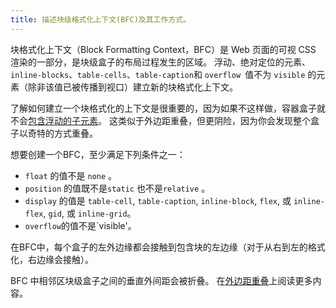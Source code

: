 ```yaml
---
title: 描述块级格式化上下文(BFC)及其工作方式。
---
```


块格式化上下文（Block Formatting Context，BFC）是 Web 页面的可视 CSS 渲染的一部分，是块级盒子的布局过程发生的区域。 浮动、绝对定位的元素、`inline-blocks`、`table-cells`、`table-caption`和 `overflow `值不为 `visible` 的元素（除非该值已被传播到视口）建立新的块格式化上下文。

了解如何建立一个块格式化的上下文是很重要的，因为如果不这样做，容器盒子就不会[包含浮动的子元素](https://developer.mozilla.org/en-US/docs/Web/Guide/CSS/Block_formatting_context#Make_float_content_and_alongside_content_the_same_height)。 这类似于外边距重叠，但更阴险，因为你会发现整个盒子以奇特的方式重叠。

想要创建一个BFC，至少满足下列条件之一：

-   `float` 的值不是 `none` 。
-   `position` 的值既不是`static` 也不是`relative` 。
-   `display` 的值是 `table-cell`, `table-caption`, `inline-block`, `flex`, 或 `inline-flex`, `gid`, 或 `inline-grid`。
-   `overflow`的值不是\`visible'。

在BFC中，每个盒子的左外边缘都会接触到包含块的左边缘（对于从右到左的格式化，右边缘会接触）。

BFC 中相邻区块级盒子之间的垂直外间距会被折叠。 在[外边距重叠](https://developer.mozilla.org/en-US/docs/Web/CSS/CSS_Box_Model/Mastering_mark_mark_bolsing)上阅读更多内容。
